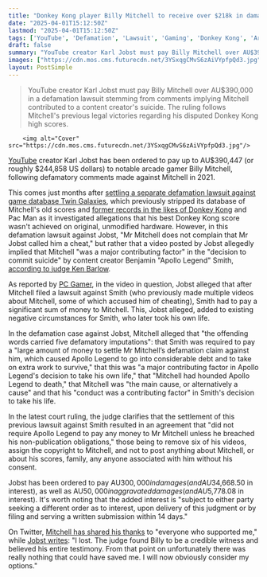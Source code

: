 ```yaml
---
title: "Donkey Kong player Billy Mitchell to receive over $218k in damages from YouTube creator Karl Jobst following defamation case"
date: "2025-04-01T15:12:50Z"
lastmod: "2025-04-01T15:12:50Z"
tags: ['YouTube', 'Defamation', 'Lawsuit', 'Gaming', 'Donkey Kong', 'Arcade', 'Billy Mitchell', 'Karl Jobst', 'Twin Galaxies']
draft: false
summary: "YouTube creator Karl Jobst must pay Billy Mitchell over AU$390,000 in a defamation lawsuit stemming from comments implying Mitchell contributed to a content creator's suicide.  The ruling follows Mitchell's previous legal victories regarding his disputed Donkey Kong high scores."
images: ["https://cdn.mos.cms.futurecdn.net/3YSxqgCMvS6zAiVYpfpQd3.jpg"]
layout: PostSimple
---
```

> YouTube creator Karl Jobst must pay Billy Mitchell over AU$390,000 in a defamation lawsuit stemming from comments implying Mitchell contributed to a content creator's suicide.  The ruling follows Mitchell's previous legal victories regarding his disputed Donkey Kong high scores.


        <img alt="Cover" src="https://cdn.mos.cms.futurecdn.net/3YSxqgCMvS6zAiVYpfpQd3.jpg"/>
        
[YouTube](https://www.gamesradar.com/tag/youtube/) creator Karl Jobst has been ordered to pay up to AU$390,447 (or roughly $244,858 US dollars) to notable arcade gamer Billy Mitchell, following defamatory comments made against Mitchell in 2021.

This comes just months after [<u>settling a separate defamation lawsuit against game database Twin Galaxies</u>](https://www.gamesradar.com/after-5-years-in-court-billy-mitchells-donkey-kong-and-other-arcade-records-are-back-thanks-in-part-to-a-doctors-note-that-says-nobody-can-prove-he-cheated/), which previously stripped its database of Mitchell's old scores and [former records in the likes of Donkey Kong](https://www.gamesradar.com/nothing-has-changed-for-billy-mitchells-disputed-donkey-kong-scores-as-the-record-keepers-start-selling-educational-t-shirts-explaining-what-cheating-looks-like/) and Pac Man as it investigated allegations that his best Donkey Kong score wasn't achieved on original, unmodified hardware. However, in this defamation lawsuit against Jobst, "Mr Mitchell does not complain that Mr Jobst called him a cheat," but rather that a video posted by Jobst allegedly implied that Mitchell "was a major contributing factor" in the "decision to commit suicide" by content creator Benjamin "Apollo Legend" Smith, [<u>according to judge Ken Barlow</u>](https://www.queenslandjudgments.com.au/caselaw/qdc/2025/41/pdf).

As reported by [<u>PC Gamer</u>](https://www.pcgamer.com/gaming-industry/youtuber-karl-jobst-to-pay-more-than-usd230-000-to-donkey-kong-record-holder-billy-mitchell-in-defamation-ruling), in the video in question, Jobst alleged that after Mitchell filed a lawsuit against Smith (who previously made multiple videos about Mitchell, some of which accused him of cheating), Smith had to pay a significant sum of money to Mitchell. This, Jobst alleged, added to existing negative circumstances for Smith, who later took his own life.

In the defamation case against Jobst, Mitchell alleged that "the offending words carried five defamatory imputations": that Smith was required to pay a "large amount of money to settle Mr Mitchell’s defamation claim against him, which caused Apollo Legend to go into considerable debt and to take on extra work to survive," that this was "a major contributing factor in Apollo Legend's decision to take his own life," that "Mitchell had hounded Apollo Legend to death," that Mitchell was "the main cause, or alternatively a cause" and that his "conduct was a contributing factor" in Smith's decision to take his life.

In the latest court ruling, the judge clarifies that the settlement of this previous lawsuit against Smith resulted in an agreement that "did not require Apollo Legend to pay any money to Mr Mitchell unless he breached his non-publication obligations," those being to remove six of his videos, assign the copyright to Mitchell, and not to post anything about Mitchell, or about his scores, family, any anyone associated with him without his consent.

Jobst has been ordered to pay AU$300,000 in damages (and AU$34,668.50 in interest), as well as AU$50,000 in aggravated damages (and AU$5,778.08 in interest). It's worth noting that the added interest is "subject to either party seeking a different order as to interest, upon delivery of this judgment or by filing and serving a written submission within 14 days."

On Twitter, [Mitchell has shared his thanks](https://x.com/BillyPacman/status/1906918050705862943) to "everyone who supported me," while [Jobst writes](https://x.com/karljobstgaming/status/1906894274752590183): "I lost. The judge found Billy to be a credible witness and believed his entire testimony. From that point on unfortunately there was really nothing that could have saved me. I will now obviously consider my options."
        
